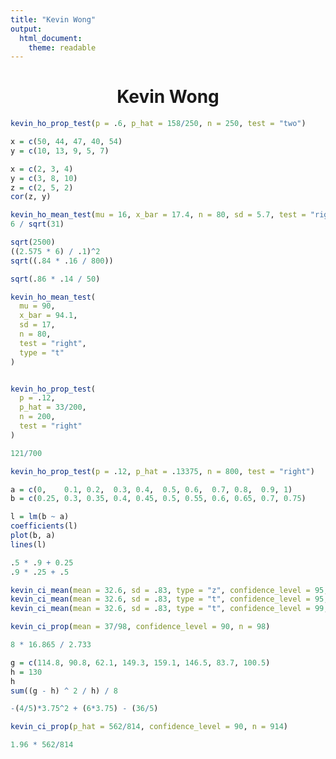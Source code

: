 ```yaml
---
title: "Kevin Wong"
output:
  html_document:
    theme: readable
---
```


<center><h1>Kevin Wong</h1></center>

```r
kevin_ho_prop_test(p = .6, p_hat = 158/250, n = 250, test = "two")
```

```r
x = c(50, 44, 47, 40, 54)
y = c(10, 13, 9, 5, 7)

x = c(2, 3, 4)
y = c(3, 8, 10)
z = c(2, 5, 2)
cor(z, y)


```

```r
kevin_ho_mean_test(mu = 16, x_bar = 17.4, n = 80, sd = 5.7, test = "right", type = "t")
6 / sqrt(31)

sqrt(2500)
((2.575 * 6) / .1)^2
sqrt((.84 * .16 / 800))

sqrt(.86 * .14 / 50)
```


```r
kevin_ho_mean_test(
  mu = 90,
  x_bar = 94.1,
  sd = 17,
  n = 80,
  test = "right",
  type = "t"
)


kevin_ho_prop_test(
  p = .12,
  p_hat = 33/200,
  n = 200,
  test = "right"
)

121/700
```




```r
kevin_ho_prop_test(p = .12, p_hat = .13375, n = 800, test = "right")
```


```r
a = c(0,    0.1, 0.2,  0.3, 0.4,  0.5, 0.6,  0.7, 0.8,  0.9, 1)
b = c(0.25, 0.3, 0.35, 0.4, 0.45, 0.5, 0.55, 0.6, 0.65, 0.7, 0.75)

l = lm(b ~ a)
coefficients(l)
plot(b, a)
lines(l)

.5 * .9 + 0.25
.9 * .25 + .5
```



```r
kevin_ci_mean(mean = 32.6, sd = .83, type = "z", confidence_level = 95, n = 49)
kevin_ci_mean(mean = 32.6, sd = .83, type = "t", confidence_level = 95, n = 49)
kevin_ci_mean(mean = 32.6, sd = .83, type = "t", confidence_level = 99, n = 49)

kevin_ci_prop(mean = 37/98, confidence_level = 90, n = 98)
```

```r
8 * 16.865 / 2.733

g = c(114.8, 90.8, 62.1, 149.3, 159.1, 146.5, 83.7, 100.5)
h = 130
h
sum((g - h) ^ 2 / h) / 8
```


```r
-(4/5)*3.75^2 + (6*3.75) - (36/5)
```




















```r
kevin_ci_prop(p_hat = 562/814, confidence_level = 90, n = 914)
```



```r
1.96 * 562/814 
```







